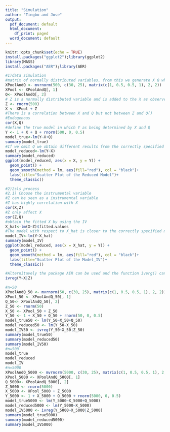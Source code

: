 ```yaml
---
title: "Simulation"
author: "Tingbo and Jose"
output:
  pdf_document: default
  html_document:
    df_print: paged
  word_document: default
---
```


```r
knitr::opts_chunk$set(echo = TRUE)
install.packages("ggplot2");library(ggplot2)
library(MASS)
install.packages("AER");library(AER)
```


```r
#1)data simulation 
#matrix of normally distributed variables, from this we generate X Q which has the correlation coefficient=0.5
XPoolAndQ <- mvrnorm(500, c(30, 25), matrix(c(1, 0.5, 0.5, 1), 2, 2))
XPool <- XPoolAndQ[, 1]
Q<- XPoolAndQ[, 2]
# Z is a normally distributed variable and is added to the X as observed x
Z <- rnorm(500)
X <- XPool + Z
#There is a correlation between X and Q but not between Z and Q()
#Endogenous
cor(X,Q)
#define the true model in which Y as being determined by X and Q
Y <- 1 + X + Q + rnorm(500, 0, 0.5)
model_true<-lm(Y~X+Q)
summary(model_true)
#If we omit Q we obtain different results from the correctly specified model  
model_reduced<-lm(Y~X)
summary(model_reduced)
ggplot(model_reduced, aes(x = X, y = Y)) + 
  geom_point() +
  geom_smooth(method = lm, aes(fill="red"), col = "black")+
  labs(title="Scatter Plot of the Reduced Model")+
  theme_classic() 

#2)2sls process
#2.1) Choose the instrumental variable
#Z can be seen as a instrumental variable
#Z has highly correlation with X
cor(X,Z)
#Z only affect X
cor(Z,Q)
#obtain the fitted X by using the IV
X_hat<-lm(X~Z)$fitted.values
#The model with respect to X_hat is closer to the correctly specified model 
model_IV<-lm(Y~X_hat)
summary(model_IV)
ggplot(model_reduced, aes(x = X_hat, y = Y)) + 
  geom_point() +
  geom_smooth(method = lm, aes(fill="red"), col = "black")+
  labs(title="Scatter Plot of the Model_IV")+
  theme_classic() 
```

```r
#Alternitavely the package AER can be used and the function iverg() can give better models 
ivreg(Y~X|Z)
```

```r
#n=50
XPoolAndQ_50 <- mvrnorm(50, c(30, 25), matrix(c(1, 0.5, 0.5, 1), 2, 2))
XPool_50 <- XPoolAndQ_50[, 1]
Q_50<- XPoolAndQ_50[, 2]
Z_50 <- rnorm(50)
X_50 <- XPool_50 + Z_50
Y_50 <- 1 + X_50 + Q_50 + rnorm(50, 0, 0.5)
model_true50 <- lm(Y_50~X_50+Q_50)
model_reduced50 <- lm(Y_50~X_50)
model_IV50 <- ivreg(Y_50~X_50|Z_50)
summary(model_true50)
summary(model_reduced50)
summary(model_IV50)
#n=500
model_true
model_reduced
model_IV
#n=5000
XPoolAndQ_5000 <- mvrnorm(5000, c(30, 25), matrix(c(1, 0.5, 0.5, 1), 2, 2))
XPool_5000 <- XPoolAndQ_5000[, 1]
Q_5000<- XPoolAndQ_5000[, 2]
Z_5000 <- rnorm(5000)
X_5000 <- XPool_5000 + Z_5000
Y_5000 <- 1 + X_5000 + Q_5000 + rnorm(5000, 0, 0.5)
model_true5000 <- lm(Y_5000~X_5000+Q_5000)
model_reduced5000 <- lm(Y_5000~X_5000)
model_IV5000 <- ivreg(Y_5000~X_5000|Z_5000)
summary(model_true5000)
summary(model_reduced5000)
summary(model_IV5000)
```

